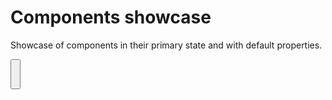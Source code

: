 
<Meta title="Showcase" />

# Components showcase

Showcase of components in their primary state and with default properties.



<Button label="Button"/>

***

<Pagination page="1" numOfPages="5"/>

***
